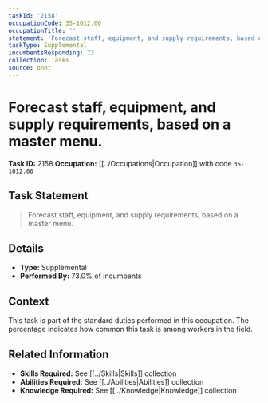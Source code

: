 ```yaml
---
taskId: '2158'
occupationCode: 35-1012.00
occupationTitle: ''
statement: 'Forecast staff, equipment, and supply requirements, based on a master menu.'
taskType: Supplemental
incumbentsResponding: 73
collection: Tasks
source: onet
---
```

# Forecast staff, equipment, and supply requirements, based on a master menu.

**Task ID:** 2158
**Occupation:** [[../Occupations|Occupation]] with code `35-1012.00`

## Task Statement

> Forecast staff, equipment, and supply requirements, based on a master menu.

## Details

- **Type:** Supplemental
- **Performed By:** 73.0% of incumbents

## Context

This task is part of the standard duties performed in this occupation. The percentage indicates how common this task is among workers in the field.

## Related Information

- **Skills Required:** See [[../Skills|Skills]] collection
- **Abilities Required:** See [[../Abilities|Abilities]] collection
- **Knowledge Required:** See [[../Knowledge|Knowledge]] collection
